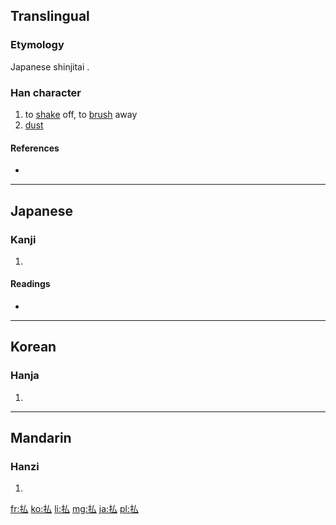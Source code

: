 {{also|拂}}
==Translingual==
{{ja-forms|払||[[拂]]}}

===Etymology===
Japanese shinjitai {{Han simp|拂|f=弗|t=厶}}.

===Han character===
{{Han char|rn=64|rad=手|as=02|sn=5|four=|canj=手戈 (QI), XX手戈 (XXQI)|ids=⿰[[扌]][[厶]]}}

# to [[shake]] off, to [[brush]] away
# [[dust]]

====References====
* {{Han ref|kx=0417.131|dkj=11784|dj=0764.040|hdz=31828.020|uh=6255|ud=25173}}

----

==Japanese==

===Kanji===
{{ja-kanji|grade=c|rs=手02}}

# {{defn|lang=ja|sort=手02}}

====Readings====
* {{ja-readings|on=[[ふつ]] (futsu), [[ほつ]] (hotsu)|kun=[[はらう]] (harau), [[はらい]] (harai)}}

----

==Korean==

===Hanja===
{{ko-hanja|hangeul=[[불]], [[필]]|eumhun=|rv=bul, pil|mr=pul, p'il|y=pul, phil}}

# {{defn|lang=ko|sort=手02}}

----

==Mandarin==

===Hanzi===
{{cmn-hanzi|pin=[[fú]] ([[fu2]]), [[gāng]] ([[gang1]])|wg=fu<sup>2</sup>, kang<sup>1</sup>}}

# {{defn|lang=cmn|sort=手02}}

[[fr:払]]
[[ko:払]]
[[li:払]]
[[mg:払]]
[[ja:払]]
[[pl:払]]